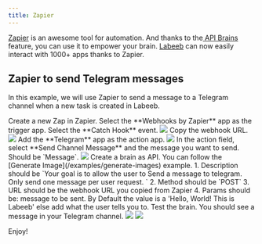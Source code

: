 ```yaml
---
title: Zapier
---
```


[Zapier](https://zapier.com/) is an awesome tool for automation. And thanks to the[ API Brains](/getting-started/api-based-brains) feature, you can use it to empower your brain.
[Labeeb](https://app.geramantix.com) can now easily interact with 1000+ apps thanks to Zapier.

## Zapier to send Telegram messages

In this example, we will use Zapier to send a message to a Telegram channel when a new task is created in Labeeb.

<Steps>
<Step title="Create a new Zap in Zapier">
    Create a new Zap in Zapier. Select the **Webhooks by Zapier** app as the trigger app.
</Step>
<Step title= "Select the trigger event">
    Select the **Catch Hook** event.
    <img src="/images/zapier-catch-hook.png"/>
</Step>
<Step title= "Copy the webhook URL">
    Copy the webhook URL.
    <img src="/images/zapier-copy-webhook-url.png"/>
</Step>
<Step title="Add Telegram as the action app">
    Add the **Telegram** app as the action app.
    <img src="/images/zapier-add-telegram.png"/>
</Step>
<Step title="Add an action to telegram">
    In the action field, select **Send Channel Message** and the message you want to send. Should be `Message`.
    <img src="/images/zapier-add-telegram-action.png"/>
</Step>
<Step title="Create a brain as API">
    Create a brain as API. You can follow the [Generate Image](/examples/generate-images) example.
    1. Description should be `Your goal is to allow the user to Send a message to telegram. Only send one message per user request. `
    2. Method should be `POST`
    3. URL should be the webhook URL you copied from Zapier
    4. Params should be:
    <ParamField path="message" type="string">
        message to be sent. By Default the value is a 'Hello, World! This is Labeeb' else add what the user tells you to.
    </ParamField>
</Step>
<Step title="Test the brain">
    Test the brain. You should see a message in your Telegram channel.
    <img src="/images/zapier-test-brain.png"/>
    <img src="/images/zapier-result-telegram.png"/>
</Step>
</Steps>

Enjoy! 

<Snippet file="commercial.mdx" />
